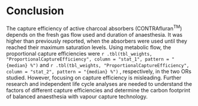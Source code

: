 # Conclusion

The capture efficiency of active charcoal absorbers (CONTRAfluran^TM^)
depends on the fresh gas flow used and duration of anaesthesia.
It was higher than previously reported, when the absorbers were used until
they reached their maximum saturation levels.
Using metabolic flow, the proportional capture efficiencies were
`r .tbl(tbl_weights, "ProportionalCaptureEfficiency", column = "stat_1", pattern = "{median} %")`
and
`r .tbl(tbl_weights, "ProportionalCaptureEfficiency", column = "stat_2", pattern = "{median} %")`
, respectively, in the two ORs studied.
However, focusing on capture efficiency is misleading.
Further research and independent life cycle analyses are needed
to understand the factors of different capture efficiencies and
determine the carbon footprint of balanced anaesthesia with vapour capture
technology.
